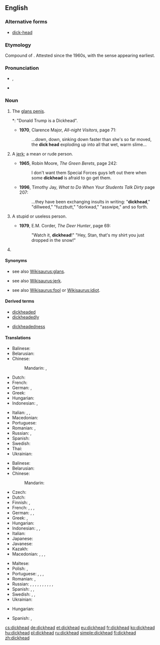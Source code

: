 ==English==

===Alternative forms===
* [[dick-head]] <!--but "dick head" is wrong-->

===Etymology===
Compound of {{compound|dick|head|lang=en}}. Attested since the 1960s, with the {{term|jerk|lang=en}} sense appearing earliest.

===Pronunciation===
* {{enPR|ʹdĭkhĕd}}, {{IPA|/ˈdɪkhɛd/|lang=en}}
* {{audio|en-us-dickhead.ogg|Audio (US)|lang=en}}

===Noun===
{{en-noun}}

# {{context|vulgar|colloquial|lang=en}} The [[glans penis]].
#*: "Donald Trump is a Dickhead".
#* '''1970''', Clarence Major, ''All-night Visitors'', page 71:
#*: ...down, down, sinking down faster than she's so far moved, the '''dick head''' exploding up into all that wet, warm slime...
# {{context|vulgar|colloquial|pejorative|lang=en}} A [[jerk]]; a mean or rude person.
#* '''1965''', Robin Moore, ''The Green Berets'', page 242:
#*: I don't want them Special Forces guys left out there when some '''dickhead''' is afraid to go get them.
#* '''1996''', Timothy Jay, ''What to Do When Your Students Talk Dirty'' page 207:
#*: ...they have been exchanging insults in writing: "'''dickhead'''," "dillweed," "fuzzbutt," "dorkwad," "asswipe," and so forth.
# {{context|vulgar|colloquial|pejorative|lang=en}} A stupid or useless person.
#* '''1979''', E.M. Corder, ''The Deer Hunter'', page 69:
#*: "Watch it, '''dickhead'''!" "Hey, Stan, that's my shirt you just dropped in the snow!"
#

====Synonyms====
* {{sense|glans penis}} see also [[Wikisaurus:glans]].
* {{sense|jerk}} see also [[Wikisaurus:jerk]].
* {{sense|idiot}} see also [[Wikisaurus:fool]] or [[Wikisaurus:idiot]].

====Derived terms====
{{rel-top|terms derived from dickhead}}
* [[dickheaded]]
* [[dickheadedly]]
{{rel-mid}}
* [[dickheadedness]]
{{rel-bottom}}

====Translations====
{{trans-see|glans penis}}

{{trans-top|(''slang'') glans penis}}
* Balinese: {{t|ban|naskleng}}
* Belarusian: {{t|be|залупа|f|tr=zalúpa|sc=Cyrl}} {{qualifier|vulgar}}
* Chinese:
*: Mandarin: {{t|cmn|龜頭|sc=Hani}}, {{t+|cmn|龟头|tr=guītóu|sc=Hani}}
* Dutch: {{t+|nl|eikel|m}}
* French: {{t+|fr|gland|m}}
* German: {{t+|de|Eichel|f}}, {{t+|de|Nille|f}}
* Greek: {{t|el|πουτσοκέφαλος|m}}
* Hungarian: {{t+|hu|makk}}
* Indonesian: {{t|id|palkon}}, {{t|id|pukon}}
{{trans-mid}}
* Italian: {{t+|it|glande|m}}, {{t+|it|cappella|f}}, {{t|it|testa di cazzo|f}}
* Macedonian: {{t|mk|глава|f|tr=gláva}}
* Portuguese: {{t+|pt|cabeça|f}}
* Romanian: {{t+|ro|gland}}, {{t|ro|vârful de pulă}}
* Russian: {{t+|ru|голо́вка|f}}, {{t+|ru|залу́па|f}} {{qualifier|vulgar}}
* Spanish: {{t+|es|capullo|m}}
* Swedish: {{t+|sv|ollon}}
* Thai: {{t|th|หัวควย|sc=Thai|tr=hŭa kuay}}
* Ukrainian: {{t|uk|залупа|f|tr=zalúpa|sc=Cyrl}} {{qualifier|vulgar}}
{{trans-bottom}}

{{trans-top|(''slang'') stupid person}}
* Balinese: {{t|ban|naskleng}}
* Belarusian: {{t|be|хуйло́|n|sc=Cyrl}}
* Chinese:
*: Mandarin: {{t+|cmn|傻屄|tr=shǎbī|sc=Hani}} {{qualifier|vulgar}}
* Czech: {{t+|cs|kokot}}
* Dutch: {{t+|nl|eikel|m}}
* Finnish: {{t|fi|molopää}}, {{t+|fi|munapää}}
* French: {{t+|fr|tête de nœud|f}}, {{t|fr|tête de vier|f}}, {{t+|fr|gland|m}}, {{t+|fr|connard|m}}
* German: {{t+|de|Dummkopf|m}}, {{t+|de|Depp|m}}, {{t+|de|Schwachkopf|m}}
* Greek: {{t+|el|ηλίθιος|m}}, {{t+|el|βλάκας|m}}
* Hungarian: {{t+|hu|faszfej}}
* Indonesian: {{t+|id|goblok}}, {{t+|id|brengsek}}, {{t+|id|keparat}}
* Italian: {{t|it|testa di cazzo|f}}
* Japanese: {{t|ja|糞垂|tr=くそたれ, kusotare|sc=Jpan}}
* Javanese: {{t+|jv|pekok}}
* Kazakh: {{t|kk|қотақбас}}
* Macedonian: {{t|mk|акмак|m|tr=ákmak}}, {{t|mk|токмак|m|tr=tókmak}}, {{t|mk|абдал|m|tr=ábdal}}, {{t|mk|куроглав|m|tr=kúroglav}}
{{trans-mid}}
* Maltese: {{t|mt|ras żobbi|f}}
* Polish: {{t|pl|chujogłowy}}, {{t+|pl|chujoza|f}}
* Portuguese: {{t+|pt|retardado|m}}, {{t|pt|bobão|m}}, {{t+|pt|cuzão|m}}, {{t+|pt|otário|m}}
* Romanian: {{t+|ro|cap|n|alt=cap sec}}, {{qualifier|pejorative'' and ''obscene}} {{t|ro|cap de pulă|n}}
* Russian: {{t+|ru|тупи́ца|m|f}}, {{t+|ru|приду́рок|m}}, {{t+|ru|деби́л|m}}, {{t+|ru|долбоёб|m}} {{qualifier|vulgar}}, {{t+|ru|муда́к|m}} {{qualifier|vulgar}}, {{t+|ru|муди́ло|n}} {{qualifier|vulgar}}, {{t+|ru|ебла́н|m}} {{qualifier|vulgar}}, {{t+|ru|мудозво́н|m}} {{qualifier|vulgar}}, {{t+|ru|хуйло́|n}} {{qualifier|vulgar}}, {{t+|ru|уёбок|m}}, {{t+|ru|уёбище|n}}
* Spanish: {{t|es|cabeza de pene}}, {{t+|es|capullo|m}}, {{t+|es|gilipollas|m|f}}
* Swedish: {{t+|sv|kukhuvud|n}}, {{t+|sv|dumbom|c}}, {{t|sv|tjockskalle|c}}
* Ukrainian: {{t|uk|хуйло́|n|sc=Cyrl}}
{{trans-bottom}}

{{checktrans-top}}
* Hungarian: {{t+check|hu|faszfej}}
{{trans-mid}}
* Spanish: {{t-check|es|careverga}}, {{t-check|es|[[cara]] de [[verga]]}} <!-- was "[[cara]] de [[verga]]" - assumed sum-of-parts; if an idiom, remove the wikilinks to the individual words. see [[User:Kephir/gadgets/xte#Translation_fixing]] -->
{{trans-bottom}}

[[cs:dickhead]]
[[de:dickhead]]
[[et:dickhead]]
[[eu:dickhead]]
[[fr:dickhead]]
[[ko:dickhead]]
[[hu:dickhead]]
[[pl:dickhead]]
[[ru:dickhead]]
[[simple:dickhead]]
[[fi:dickhead]]
[[zh:dickhead]]